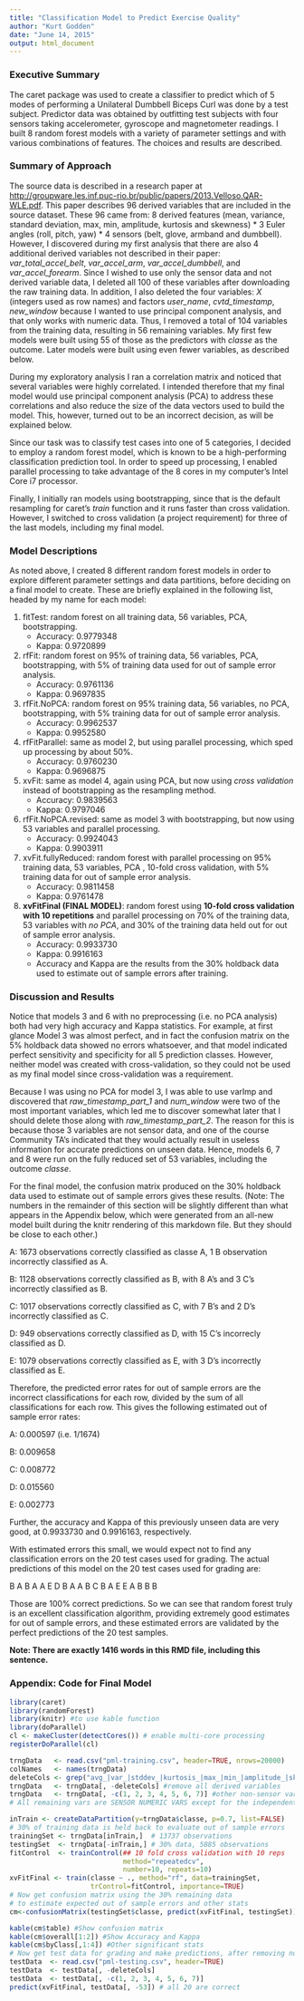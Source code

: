 ```yaml
---
title: "Classification Model to Predict Exercise Quality"
author: "Kurt Godden"
date: "June 14, 2015"
output: html_document
---
```

### Executive Summary  
The caret package was used to create a classifier to predict which of 5 modes of performing a Unilateral Dumbbell Biceps Curl was done by a test subject.  Predictor data was obtained by outfitting test subjects with four sensors taking accelerometer, gyroscope and magnetometer readings. I built 8 random forest models with a variety of parameter settings and with various combinations of features. The choices and results are described.   

### Summary of Approach   
The source data is described in a research paper at <http://groupware.les.inf.puc-rio.br/public/papers/2013.Velloso.QAR-WLE.pdf>. This paper describes 96 derived variables that are included in the source dataset.  These 96 came from: 8 derived features (mean, variance, standard deviation, max, min, amplitude, kurtosis and skewness) \* 3 Euler angles (roll, pitch, yaw) \* 4 sensors (belt, glove, armband and dumbbell). However, I discovered during my first analysis that there are also 4 additional derived variables not described in their paper: *var_total_accel_belt*, *var_accel_arm*, *var_accel_dumbbell*, and *var_accel_forearm*.  Since I wished to use only the sensor data and not derived variable data, I deleted all 100 of these variables after downloading the raw training data.  In addition, I also deleted the four variables: *X* (integers used as row names) and factors *user_name*, *cvtd_timestamp*, *new_window* 
because I wanted to use principal component analysis, and that only works with numeric data.  Thus, I removed a total of 104 variables from the training data, resulting in 56 remaining variables.  My first few models were built using 55 of those as the predictors with *classe* as the outcome.  Later models were built using even fewer variables, as described below.   

During my exploratory analysis I ran a correlation matrix and noticed that several variables were highly correlated. I intended therefore that my final model would use principal component analysis (PCA) to address these correlations and also reduce the size of the data vectors used to build the model. This, however, turned out to be an incorrect decision, as will be explained below.   

Since our task was to classify test cases into one of 5 categories, I decided to employ a random forest model, which is known to be a high-performing classification prediction tool.  In order to speed up processing, I enabled parallel processing to take advantage of the 8 cores in my computer's Intel Core i7 processor.

Finally, I initially ran models using bootstrapping, since that is the default resampling for caret's 
*train* function and it runs faster than cross validation.  However, I switched to cross validation (a project requirement) for three of the last models, including my final model.   

### Model Descriptions 
As noted above, I created 8 different random forest models in order to explore different parameter settings and data
partitions, before deciding on a final model to create.  These are briefly explained in the following list, headed by my 
name for each model:   

1. fitTest: random forest on all training data, 56 variables, PCA, bootstrapping.  
    + Accuracy: 0.9779348  
    + Kappa:    0.9720899
2. rfFit: random forest on 95% of training data, 56 variables, PCA, bootstrapping, with 5% of training data used for out of sample error analysis.  
    + Accuracy: 0.9761136  
    + Kappa:    0.9697835
3. rfFit.NoPCA: random forest on 95% training data, 56 variables, no PCA, bootstrapping, with 5% training data for out of sample error analysis.  
    + Accuracy:  0.9962537  
    + Kappa:     0.9952580  
4. rfFitParallel: same as model 2, but using parallel processing, which sped up processing by about 50%.
    + Accuracy: 0.9760230  
    + Kappa:   0.9696875
5. xvFit: same as model 4, again using PCA, but now using *cross validation* instead of bootstrapping as the resampling method.  
    + Accuracy: 0.9839563  
    + Kappa:    0.9797046
6. rfFit.NoPCA.revised: same as model 3 with bootstrapping, but now using 53 variables and parallel processing. 
    + Accuracy: 0.9924043  
    + Kappa:    0.9903911 
7. xvFit.fullyReduced: random forest with parallel processing on 95% training data, 53 variables, PCA , 10-fold cross validation, with 5% training data for out of sample error analysis. 
    + Accuracy: 0.9811458  
    + Kappa:    0.9761478  
8. **xvFitFinal (FINAL MODEL)**: random forest using **10-fold cross validation with 10 repetitions** and parallel processing on 70% of the training data, 53 variables with *no PCA*, and 30% of the training data held out for out of sample error analysis.
    + Accuracy: 0.9933730  
    + Kappa:    0.9916163
    + Accuracy and Kappa are the results from the 30% holdback data used to estimate out of sample errors after training.
    
### Discussion and Results

Notice that models 3 and 6 with no preprocessing (i.e. no PCA analysis) both had very high accuracy and Kappa statistics.  For example, at first glance Model 3 was almost perfect, and in fact the confusion matrix on the 5% holdback data showed no errors whatsoever, and that model indicated perfect sensitivity and specificity for all 5 prediction classes.  However, neither model was created with cross-validation, so they could not be used as my final model since cross-validation was a requirement.

Because I was using no PCA for model 3, I was able to use varImp and discovered that *raw_timestamp_part_1* and *num_window* were two of
the most important variables, which led me to discover somewhat later that I should delete those along with *raw_timestamp_part_2*. The reason for this is because those 3 variables are not sensor data, and one of the course Community TA's indicated that they would actually result in useless information for accurate predictions on unseen data.  Hence, models 6, 7 and 8 were run on the fully reduced set of 53 variables, including the outcome *classe*.  

For the final model, the confusion matrix produced on the 30% holdback data used to estimate out of sample errors gives these results. (Note: The numbers in the remainder of this section will be slightly different than what appears in the Appendix below, which were generated from an all-new model built during the knitr rendering of this markdown file.  But they should be close to each other.) 

A: 1673 observations correctly classified as classe A, 1 B observation incorrectly classified as A.   

B: 1128 observations correctly classified as B, with 8 A's and 3 C's incorrectly classified as B.   

C: 1017 observations correctly classified as C, with 7 B's and 2 D's incorrectly classified as C.   

D: 949 observations correctly classified as D, with 15 C's incorrecly classified as D.   

E: 1079 observations correctly classified as E, with 3 D's incorrectly classified as E.   

Therefore, the predicted error rates for out of sample errors are the incorrect classifications for each row, divided by the sum of all classifications for each row.  This gives the following estimated out of sample error rates:  

A: 0.000597 (i.e. 1/1674)  

B: 0.009658  

C: 0.008772  

D: 0.015560  

E: 0.002773  

Further, the accuracy and Kappa of this previously unseen data are very good, at 0.9933730 and 0.9916163, respectively.

With estimated errors this small, we would expect not to find any classification errors on the 20 test cases used for grading. The actual predictions of this model on the 20 test cases used for grading are:   

B A B A A E D B A A B C B A E E A B B B

Those are 100% correct predictions.  So we can see that random forest truly is an excellent classification algorithm, providing extremely good estimates for out of sample errors, and these estimated errors are validated by the perfect predictions of the 20 test samples.  

**Note: There are exactly 1416 words in this RMD file, including this sentence.**

### Appendix: Code for Final Model

```r
library(caret)
library(randomForest)
library(knitr) #to use kable function
library(doParallel) 
cl <- makeCluster(detectCores()) # enable multi-core processing
registerDoParallel(cl)
```
```r
trngData   <- read.csv("pml-training.csv", header=TRUE, nrows=20000)
colNames   <- names(trngData)
deleteCols <- grep("avg_|var_|stddev_|kurtosis_|max_|min_|amplitude_|skewness_", colNames)
trngData   <- trngData[, -deleteCols] #remove all derived variables
trngData   <- trngData[, -c(1, 2, 3, 4, 5, 6, 7)] #other non-sensor variables
# All remaining vars are SENSOR NUMERIC VARS except for the independent var 'classe'

inTrain <- createDataPartition(y=trngData$classe, p=0.7, list=FALSE)
# 30% of training data is held back to evaluate out of sample errors
trainingSet <- trngData[inTrain,]  # 13737 observations
testingSet  <- trngData[-inTrain,] # 30% data, 5885 observations
fitControl  <- trainControl(## 10 fold cross validation with 10 reps
                            method="repeatedcv",
                            number=10, repeats=10)
xvFitFinal <- train(classe ~ ., method="rf", data=trainingSet, 
                    trControl=fitControl, importance=TRUE)  
# Now get confusion matrix using the 30% remaining data
# to estimate expected out of sample errors and other stats
cm<-confusionMatrix(testingSet$classe, predict(xvFitFinal, testingSet))
```


```r
kable(cm$table) #Show confusion matrix
kable(cm$overall[1:2]) #Show Accuracy and Kappa
kable(cm$byClass[,1:4]) #Other significant stats
# Now get test data for grading and make predictions, after removing non-sensor vars
testData  <- read.csv("pml-testing.csv", header=TRUE)
testData  <- testData[, -deleteCols]
testData  <- testData[, -c(1, 2, 3, 4, 5, 6, 7)]
predict(xvFitFinal, testData[, -53]) # all 20 are correct
```
